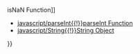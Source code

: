 {{Page_Title}}
{{Flags}}
{{Summary_Section|Converts a string to a floating-point number.

}}
{{JS_Syntax|Formats={{JS_Syntax_Format
|Format= parseFloat( numString ) }}
}}
{{Remarks_Section
|Remarks=The required numString argument is a string that contains a floating-point number.

The '''parseFloat''' function returns a numerical value equal to the number contained in numString. If no prefix of numString can be successfully parsed into a floating-point number, '''NaN''' (not a number) is returned.

 parseFloat("abc")      // Returns NaN.
 parseFloat("1.2abc")   // Returns 1.2.
You can test for '''NaN''' using the '''isNaN''' function.
}}
{{See_Also_Section
|Manual_links=* [[javascript/isNaN{{!}}isNaN Function]]
* [[javascript/parseInt{{!}}parseInt Function]]
* [[javascript/String{{!}}String Object]]
}}
{{Topics | JS Basic}}

{{External_Attribution
|Is_CC-BY-SA=No
|Sources=MSDN
|MDN_link=
|MSDN_link=http://msdn.microsoft.com/en-us/library/ie/d5hbbd4z(v=vs.94).aspx
|HTML5Rocks_link=
}}
